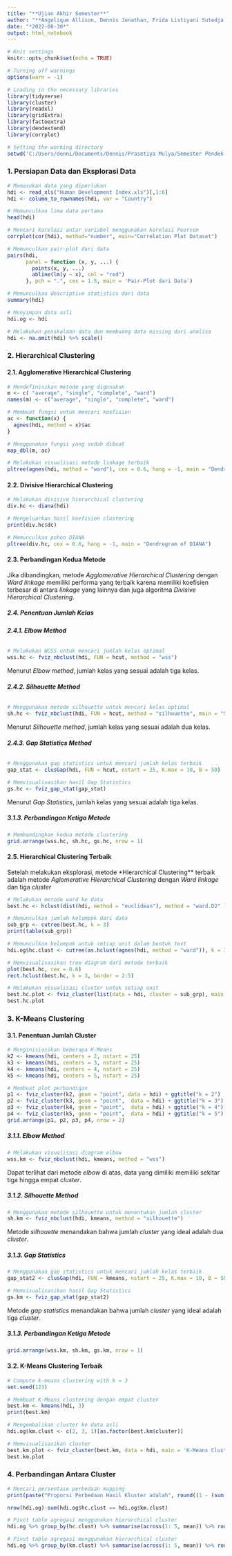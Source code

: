 ```yaml
---
title: "**Ujian Akhir Semester**"
author: "**Angelique Allison, Dennis Jonathan, Frida Listiyani Sutedja, I Gede Putu Astana**"
date: "*2022-08-30*"
output: html_notebook
---
```

```r
# Knit settings
knitr::opts_chunk$set(echo = TRUE)

# Turning off warnings
options(warn = -1)

# Loading in the necessary libraries
library(tidyverse)
library(cluster)
library(readxl)
library(gridExtra)
library(factoextra)
library(dendextend)
library(corrplot)

# Setting the working directory
setwd('C:/Users/denni/Documents/Dennis/Prasetiya Mulya/Semester Pendek 6/Multivariate Analysis/UAS')
```

### **1. Persiapan Data dan Eksplorasi Data**
```r
# Memasukan data yang diperlukan
hdi <- read_xls("Human Development Index.xls")[,1:6]
hdi <- column_to_rownames(hdi, var = "Country")

# Memunculkan lima data pertama
head(hdi)
```
```r
# Mencari korelasi antar variabel menggunakan korelasi Pearson
corrplot(cor(hdi), method="number", main="Correlation Plot Dataset")
```
```r
# Memunculkan pair-plot dari data
pairs(hdi,
      panel = function (x, y, ...) {
        points(x, y, ...)
        abline(lm(y ~ x), col = "red")
      }, pch = ".", cex = 1.5, main = 'Pair-Plot dari Data')
```

```r
# Memunculkan descriptive statistics dari data
summary(hdi)
```
```r
# Menyimpan data asli
hdi.og <- hdi

# Melakukan penskalaan data dan membuang data missing dari analisa
hdi <- na.omit(hdi) %>% scale()
```
### **2. Hierarchical Clustering**
#### **2.1. Agglomerative Hierarchical Clustering**
```r
# Mendefinisikan metode yang digunakan
m <- c( "average", "single", "complete", "ward")
names(m) <- c("average", "single", "complete", "ward")

# Membuat fungsi untuk mencari koefisien
ac <- function(x) {
  agnes(hdi, method = x)$ac
}

# Menggunakan fungsi yang sudah dibuat
map_dbl(m, ac)
```
```r
# Melakukan visualisasi metode linkage terbaik
pltree(agnes(hdi, method = "ward"), cex = 0.6, hang = -1, main = "Dendrogram of AGNES with Ward Linkage")
```
#### **2.2. Divisive Hierarchical Clustering**
```r
# Melakukan divisive hierarchical clustering
div.hc <- diana(hdi)

# Mengeluarkan hasil koefisien clustering
print(div.hc$dc)

# Memunculkan pohon DIANA
pltree(div.hc, cex = 0.6, hang = -1, main = "Dendrogram of DIANA")
```

#### **2.3. Perbandingan Kedua Metode**
Jika dibandingkan, metode *Agglomerative Hierarchical Clustering* dengan *Ward linkage* memiliki performa yang terbaik karena memiliki koefisien terbesar di antara *linkage* yang lainnya dan juga algoritma *Divisive Hierarchical Clustering*.

##### **2.4. Penentuan Jumlah Kelas**
###### **2.4.1. Elbow Method**
```r
# Melakukan WCSS untuk mencari jumlah kelas optimal
wss.hc <- fviz_nbclust(hdi, FUN = hcut, method = "wss")
```

Menurut *Elbow method*, jumlah kelas yang sesuai adalah tiga kelas.

###### **2.4.2. Silhouette Method**
```r
# Menggunakan metode silhouette untuk mencari kelas optimal
sh.hc <- fviz_nbclust(hdi, FUN = hcut, method = "silhouette", main = "Silhouette Method")
```

Menurut *Silhouette method*, jumlah kelas yang sesuai adalah dua kelas.

###### **2.4.3. Gap Statistics Method**
```r
# Menggunakan gap statistics untuk mencari jumlah kelas terbaik
gap_stat <- clusGap(hdi, FUN = hcut, nstart = 25, K.max = 10, B = 50)

# Memvisualisasikan hasil Gap Statistics
gs.hc <- fviz_gap_stat(gap_stat)
```

Menurut *Gap Statistics*, jumlah kelas yang sesuai adalah tiga kelas.

##### **3.1.3. Perbandingan Ketiga Metode**
```r
# Membandingkan kedua metode clustering
grid.arrange(wss.hc, sh.hc, gs.hc, nrow = 1)
```

#### **2.5. Hierarchical Clustering Terbaik**
Setelah melakukan eksplorasi, metode *Hierarchical Clustering** terbaik adalah metode *Aglomerative Hierarchical Clustering* dengan *Ward linkage* dan tiga *cluster*
```r
# Melakukan metode ward ke data
best.hc <- hclust(dist(hdi, method = "euclidean"), method = "ward.D2" )

# Memunculkan jumlah kelompok dari data
sub_grp <- cutree(best.hc, k = 3)
print(table(sub_grp))
```
```r
# Memunculkan kelompok untuk setiap unit dalam bentuk text
hdi.og$hc.clust <- cutree(as.hclust(agnes(hdi, method = "ward")), k = 3)
```



```r
# Memvisualisasikan tree diagram dari metode terbaik
plot(best.hc, cex = 0.6)
rect.hclust(best.hc, k = 3, border = 2:5)
```




```r
# Melakukan visualisasi cluster untuk setiap unit
best.hc.plot <- fviz_cluster(list(data = hdi, cluster = sub_grp), main = 'Hierarchical Cluster')
best.hc.plot
```

### **3. K-Means Clustering**
#### **3.1. Penentuan Jumlah Cluster**
```r
# Menginisiasikan beberapa K-Means
k2 <- kmeans(hdi, centers = 2, nstart = 25)
k3 <- kmeans(hdi, centers = 3, nstart = 25)
k4 <- kmeans(hdi, centers = 4, nstart = 25)
k5 <- kmeans(hdi, centers = 5, nstart = 25)

# Membuat plot perbandigan
p1 <- fviz_cluster(k2, geom = "point", data = hdi) + ggtitle("k = 2")
p2 <- fviz_cluster(k3, geom = "point",  data = hdi) + ggtitle("k = 3")
p3 <- fviz_cluster(k4, geom = "point",  data = hdi) + ggtitle("k = 4")
p4 <- fviz_cluster(k5, geom = "point",  data = hdi) + ggtitle("k = 5")
grid.arrange(p1, p2, p3, p4, nrow = 2)
```
##### **3.1.1. Elbow Method**
```r
# Melakukan visualisasi diagram elbow
wss.km <- fviz_nbclust(hdi, kmeans, method = "wss")
```

Dapat terlihat dari metode *elbow* di atas, data yang dimiliki memiliki sekitar tiga hingga empat *cluster*.

##### **3.1.2. Silhouette Method**


```r
# Menggunakan metode silhouette untuk menentukan jumlah cluster
sh.km <- fviz_nbclust(hdi, kmeans, method = "silhouette")
```

Metode *silhouette* menandakan bahwa jumlah *cluster* yang ideal adalah dua *cluster*.

##### **3.1.3. Gap Statistics**
```r
# Menggunakan gap statistics untuk mencari jumlah kelas terbaik
gap_stat2 <- clusGap(hdi, FUN = kmeans, nstart = 25, K.max = 10, B = 50)

# Memvisualisasikan hasil Gap Statistics
gs.km <- fviz_gap_stat(gap_stat2)
```

Metode *gap statistics* menandakan bahwa jumlah *cluster* yang ideal adalah tiga *cluster*.


##### **3.1.3. Perbandingan Ketiga Metode**
```r
grid.arrange(wss.km, sh.km, gs.km, nrow = 1)
```

#### **3.2. K-Means Clustering Terbaik**
```r
# Compute k-means clustering with k = 3
set.seed(123)

# Membuat K-Means clustering dengan empat cluster
best.km <- kmeans(hdi, 3)
print(best.km)
```
```r
# Mengembalikan cluster ke data asli
hdi.og$km.clust <- c(2, 3, 1)[as.factor(best.km$cluster)]
```
```r
# Memvisualisasikan cluster
best.km.plot <- fviz_cluster(best.km, data = hdi, main = 'K-Means Cluster')
best.km.plot
```

### **4. Perbandingan Antara Cluster**
```r
# Mencari persentase perbedaan mapping
print(paste("Proporsi Perbedaan Hasil Kluster adalah", round((1 - (sum(hdi.og$hc.clust == hdi.og$km.clust) / nrow(hdi.og))) * 100, 2), "%"))
```
```r
nrow(hdi.og)-sum(hdi.og$hc.clust == hdi.og$km.clust)
```
```r
# Pivot table agregasi menggunakan hierarchical cluster
hdi.og %>% group_by(hc.clust) %>% summarise(across(1: 5, mean)) %>% round(4)
```
```r
# Pivot table agregasi menggunakan hierarchical cluster
hdi.og %>% group_by(km.clust) %>% summarise(across(1: 5, mean)) %>% round(4)
```
